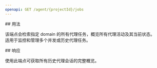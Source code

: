 ```yaml
---
openapi: GET /agent/{projectId}/jobs
---
```


<div id="usage">
  ## 用法
</div>

该端点会检索指定 domain 的所有代理任务，概览所有代理活动及其当前状态。适用于监控和管理多个并发或历史代理任务。

<div id="response">
  ## 响应
</div>

使用此端点可获取所有历史代理会话的完整概览。